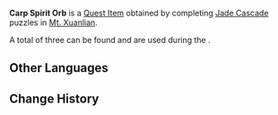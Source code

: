 {{Item Infobox
|id           = 120769
|image        = Item Carp Spirit Orb.png
|type         = Quest Items
|description  = An orb that was inlaid on the Golden Carp Fish statue. It contains an immense amount of adeptal energy.
|source1      = [[Jade Cascade]]
}}
'''Carp Spirit Orb''' is a [[Quest Item]] obtained by completing [[Jade Cascade]] puzzles in [[Mt. Xuanlian]].

A total of three can be found and are used during the {{Quest|An Ancient Sacrifice of Sacred Brocade}}.

==Other Languages==
{{Other Languages|default_hidden=1
|en      = Carp Spirit Orb
|zhs     = 苍鲤灵珠
|zhs_rm  = 
|zht     = 蒼鯉靈珠
|zht_rm  = 
|ja      = 蒼鯉の霊珠
|ja_rm   = Souri no Reishu{{Assumed}}
|ko      = 푸른 잉어 영력 구슬
|ko_rm   = 
|es      = Perla de carpa mística
|fr      = Orbe spirituel de carpe
|ru      = Духовная сфера карпа
|th      = ไข่มุกวิญญาณปลาคาร์ป
|th_rm   = 
|vi      = Linh Châu Cá Chép
|de      = Karpfen-Seelenperle
|id      = Mutiara Ajaib Karper
|pt      = Pérola Espiritual de Carpa
|tr      = Sazan Ruh Küresi
|it      = Globo dello Spirito carpa
}}

==Change History==
{{Change History|4.4}}